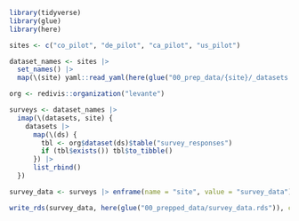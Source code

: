 ```r
library(tidyverse)
library(glue)
library(here)

sites <- c("co_pilot", "de_pilot", "ca_pilot", "us_pilot")

dataset_names <- sites |>
  set_names() |>
  map(\(site) yaml::read_yaml(here(glue("00_prep_data/{site}/_datasets.yml"))))

org <- redivis::organization("levante")

surveys <- dataset_names |>
  imap(\(datasets, site) {
    datasets |>
      map(\(ds) {
        tbl <- org$dataset(ds)$table("survey_responses")
        if (tbl$exists()) tbl$to_tibble()
      }) |>
      list_rbind()
  })

survey_data <- surveys |> enframe(name = "site", value = "survey_data")

write_rds(survey_data, here(glue("00_prepped_data/survey_data.rds")), compress = "gz")
```
